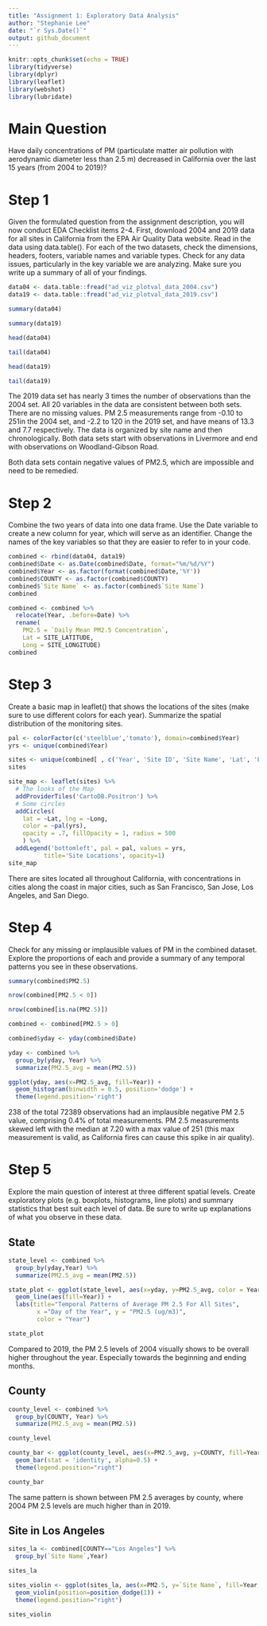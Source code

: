 ```yaml
---
title: "Assignment 1: Exploratory Data Analysis"
author: "Stephanie Lee"
date: "`r Sys.Date()`"
output: github_document
---
```


```r
knitr::opts_chunk$set(echo = TRUE)
library(tidyverse)
library(dplyr)
library(leaflet)
library(webshot)
library(lubridate)
```

# Main Question
Have daily concentrations of PM (particulate matter air pollution with aerodynamic diameter less than 2.5 m) decreased in California over the last 15 years (from 2004 to 2019)?

# Step 1
Given the formulated question from the assignment description, you will now conduct EDA Checklist items 2-4. First, download 2004 and 2019 data for all sites in California from the EPA Air Quality Data website. Read in the data using data.table(). For each of the two datasets, check the dimensions, headers, footers, variable names and variable types. Check for any data issues, particularly in the key variable we are analyzing. Make sure you write up a summary of all of your findings.

```r
data04 <- data.table::fread("ad_viz_plotval_data_2004.csv")
data19 <- data.table::fread("ad_viz_plotval_data_2019.csv")
```

```r
summary(data04)
```
```r
summary(data19)
```
```r
head(data04)
```
```r
tail(data04)
```
```r
head(data19)
```

```r
tail(data19)
```
The 2019 data set has nearly 3 times the number of observations than the 2004 set. All 20 variables in the data are consistent between both sets. There are no missing values. PM 2.5 measurements range from -0.10 to 251in the 2004 set, and -2.2 to 120 in the 2019 set, and have means of 13.3 and 7.7 respectively. The data is organized by site name and then chronologically. Both data sets start with observations in Livermore and end with observations on Woodland-Gibson Road.

Both data sets contain negative values of PM2.5, which are impossible and need to be remedied.


# Step 2
Combine the two years of data into one data frame. Use the Date variable to create a new column for year, which will serve as an identifier. Change the names of the key variables so that they are easier to refer to in your code.

```r
combined <- rbind(data04, data19)
combined$Date <- as.Date(combined$Date, format="%m/%d/%Y")
combined$Year <- as.factor(format(combined$Date,'%Y'))
combined$COUNTY <- as.factor(combined$COUNTY)
combined$`Site Name` <- as.factor(combined$`Site Name`)
combined
```
```r
combined <- combined %>% 
  relocate(Year, .before=Date) %>% 
  rename(
    PM2.5 = `Daily Mean PM2.5 Concentration`,
    Lat = SITE_LATITUDE,
    Long = SITE_LONGITUDE)
combined
```

# Step 3
Create a basic map in leaflet() that shows the locations of the sites (make sure to use different colors for each year). Summarize the spatial distribution of the monitoring sites.

```r
pal <- colorFactor(c('steelblue','tomato'), domain=combined$Year)
yrs <- unique(combined$Year)
```

```r
sites <- unique(combined[ , c('Year', 'Site ID', 'Site Name', 'Lat', 'Long')])
sites
```

```r
site_map <- leaflet(sites) %>% 
  # The looks of the Map
  addProviderTiles('CartoDB.Positron') %>% 
  # Some circles
  addCircles(
    lat = ~Lat, lng = ~Long,
    color = ~pal(yrs),
    opacity = .7, fillOpacity = 1, radius = 500
    ) %>%
  addLegend('bottomleft', pal = pal, values = yrs,
          title='Site Locations', opacity=1)
site_map
```
There are sites located all throughout California, with concentrations in cities along the coast in major cities, such as San Francisco, San Jose, Los Angeles, and San Diego.


# Step 4
Check for any missing or implausible values of PM in the combined dataset. Explore the proportions of each and provide a summary of any temporal patterns you see in these observations.
```r
summary(combined$PM2.5)
```

```r
nrow(combined[PM2.5 < 0])
```
```r
nrow(combined[is.na(PM2.5)])
```
```r
combined <- combined[PM2.5 > 0]
```

```r
combined$yday <- yday(combined$Date)

yday <- combined %>%
  group_by(yday, Year) %>%
  summarize(PM2.5_avg = mean(PM2.5))
```
```r
ggplot(yday, aes(x=PM2.5_avg, fill=Year)) +
  geom_histogram(binwidth = 0.5, position='dodge') +
  theme(legend.position='right')
```
238 of the total 72389 observations had an implausible negative PM 2.5 value, comprising 0.4% of total measurements. PM 2.5 measurements skewed left with the median at 7.20 with a max value of 251 (this max measurement is valid, as California fires can cause this spike in air quality). 



# Step 5
Explore the main question of interest at three different spatial levels. Create exploratory plots (e.g. boxplots, histograms, line plots) and summary statistics that best suit each level of data. Be sure to write up explanations of what you observe in these data.

## State
```r
state_level <- combined %>%
  group_by(yday,Year) %>%
  summarize(PM2.5_avg = mean(PM2.5))
```


```r
state_plot <- ggplot(state_level, aes(x=yday, y=PM2.5_avg, color = Year)) +
  geom_line(aes(fill=Year)) +
  labs(title="Temporal Patterns of Average PM 2.5 For All Sites",
        x ="Day of the Year", y = "PM2.5 (ug/m3)",
        color = "Year")

state_plot
```
Compared to 2019, the PM 2.5 levels of 2004 visually shows to be overall higher throughout the year. Especially towards the beginning and ending months.

## County

```r
county_level <- combined %>%
  group_by(COUNTY, Year) %>%
  summarize(PM2.5_avg = mean(PM2.5))

county_level
```

```r
county_bar <- ggplot(county_level, aes(x=PM2.5_avg, y=COUNTY, fill=Year)) +
  geom_bar(stat = 'identity', alpha=0.5) +
  theme(legend.position="right")

county_bar
```
The same pattern is shown between PM 2.5 averages by county, where 2004 PM 2.5 levels are much higher than in 2019.


## Site in Los Angeles
```r
sites_la <- combined[COUNTY=="Los Angeles"] %>%
  group_by(`Site Name`,Year)

sites_la
```

```r

sites_violin <- ggplot(sites_la, aes(x=PM2.5, y=`Site Name`, fill=Year, color=Year)) +
  geom_violin(position=position_dodge(1)) +
  theme(legend.position="right")

sites_violin
```

